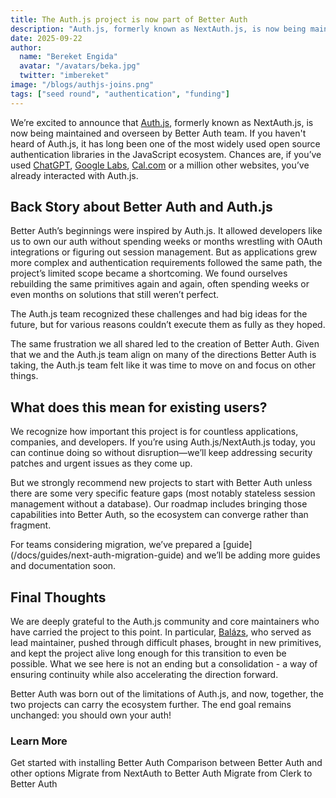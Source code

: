 ```yaml
---
title: The Auth.js project is now part of Better Auth
description: "Auth.js, formerly known as NextAuth.js, is now being maintained and overseen by Better Auth team"
date: 2025-09-22
author:
  name: "Bereket Engida"
  avatar: "/avatars/beka.jpg"
  twitter: "imbereket"
image: "/blogs/authjs-joins.png"
tags: ["seed round", "authentication", "funding"]
---
```


We’re excited to announce that [Auth.js](https://authjs.dev), formerly known as NextAuth.js, is now being maintained and overseen by Better Auth team. If you haven't heard of Auth.js, it has long been one of the most widely used open source authentication libraries in the JavaScript ecosystem. Chances are, if you’ve used [ChatGPT](https://chatgpt.com), [Google Labs](https://labs.google), [Cal.com](https://cal.com) or a million other websites, you’ve already interacted with Auth.js.  

## Back Story about Better Auth and Auth.js

Better Auth’s beginnings were inspired by Auth.js. It allowed developers like us to own our auth without spending weeks or months wrestling with OAuth integrations or figuring out session management. But as applications grew more complex and authentication requirements followed the same path, the project’s limited scope became a shortcoming. We found ourselves rebuilding the same primitives again and again, often spending weeks or even months on solutions that still weren’t perfect.
  
The Auth.js team recognized these challenges and had big ideas for the future, but for various reasons couldn’t execute them as fully as they hoped.

The same frustration we all shared led to the creation of Better Auth. Given that we and the Auth.js team align on many of the directions Better Auth is taking, the Auth.js team felt like it was time to move on and focus on other things. 

## What does this mean for existing users?

We recognize how important this project is for countless applications, companies, and developers. If you’re using Auth.js/NextAuth.js today, you can continue doing so without disruption—we’ll keep addressing security patches and urgent issues as they come up.

But we strongly recommend new projects to start with Better Auth unless there are some very specific feature gaps (most notably stateless session management without a database). Our roadmap includes bringing those capabilities into Better Auth, so the ecosystem can converge rather than fragment.

<Callout>
For teams considering migration, we’ve prepared a [guide](/docs/guides/next-auth-migration-guide) and we’ll be adding more guides and documentation soon.
</Callout>

## Final Thoughts

We are deeply grateful to the Auth.js community and core maintainers who have carried the project to this point. In particular, [Balázs](https://x.com/balazsorban44), who served as lead maintainer, pushed through difficult phases, brought in new primitives, and kept the project alive long enough for this transition to even be possible. What we see here is not an ending but a consolidation - a way of ensuring continuity while also accelerating the direction forward.

Better Auth was born out of the limitations of Auth.js, and now, together, the two projects can carry the ecosystem further. The end goal remains unchanged: you should own your auth!

### Learn More

<Cards>
  <Card
    href="https://www.better-auth.com/docs/introduction"
    title="Better Auth Setup"
  >
    Get started with installing Better Auth
  </Card>
    <Card
    href="https://www.better-auth.com/docs/comparison"
    title="Comparison"
  >
    Comparison between Better Auth and other options
  </Card>
  <Card
    href="https://www.better-auth.com/docs/guides/next-auth-migration-guide"
    title="NextAuth Migration Guide"
  >
    Migrate from NextAuth to Better Auth
  </Card>
  <Card
    href="https://www.better-auth.com/docs/guides/clerk-migration-guide"
    title="Clerk Migration Guide"
  >
    Migrate from Clerk to Better Auth
  </Card>
</Cards>
